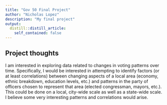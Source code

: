```yaml
---
title: "Gov 50 Final Project"
author: "Nicholas Lopez"
description: "My final project"
output:
  distill::distill_article:
    self_contained: false
---
```




## Project thoughts

I am interested in exploring data related to changes in voting patterns over time. Specifically, I would be interested in attempting to identify factors (or at least correlations) between changing aspects of a local area (economy, ethnic breakdown, education levels, etc.) and patterns in the party of officers chosen to represent that area (elected congressman, mayors, etc.). This could be done on a local, city-wide scale as well as a state-wide scale. I believe some very interesting patterns and correlations would arise. 